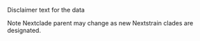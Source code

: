 Disclaimer text for the data

Note Nextclade parent may change as new Nextstrain clades are designated.
